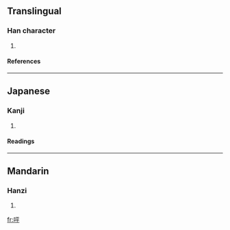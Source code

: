 ==Translingual==
===Han character===
{{Han char|rn=30|rad=口|as=05|sn=8|four=6104<sub>9</sub>|canj=口一火十 (RMFJ)}}
# {{defn|Han}}
====References====
{{Han ref|kx=0182.080|dkj=03451|dj=0401.100|hdz=10599.080|uh=546F|ud=21615|bh=CBE9|bd=52201}}
----
==Japanese==
===Kanji===
{{ja-kanji|grade=|rs=口05}}
# {{defn|Japanese}} 
====Readings====
{{ja-readings|on=[[へい]] (hei), [[びょう]] (byō)|kun=}}
----
==Mandarin==
===Hanzi===
{{cmn-hanzi|pin=[[píng]] ([[ping2]])|wg=p'ing<sup>2</sup>}}
# {{defn|Mandarin}}

[[fr:呯]]